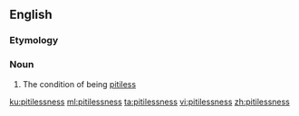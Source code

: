 ==English==

===Etymology===
{{suffix|en|pitiless|ness}}

===Noun===
{{en-noun|-|es}}

# The condition of being [[pitiless]]

[[ku:pitilessness]]
[[ml:pitilessness]]
[[ta:pitilessness]]
[[vi:pitilessness]]
[[zh:pitilessness]]